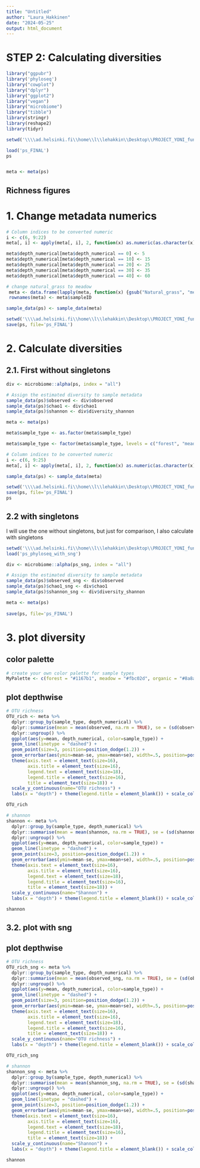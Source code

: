 ```yaml
---
title: "Untitled"
author: "Laura_Hakkinen"
date: "2024-05-25"
output: html_document
---
```


# STEP 2: Calculating diversities

```r
library("ggpubr")
library('phyloseq')
library("cowplot")
library("dplyr")
library("ggplot2")
library("vegan")
library("microbiome")
library("tibble")
library(stringr)
library(reshape2)
library(tidyr)

setwd('\\\\ad.helsinki.fi\\home\\l\\lehakkin\\Desktop\\PROJECT_YONI_fungal_ITS')

load('ps_FINAL')
ps


meta <- meta(ps)
```


## Richness figures

# 1. Change metadata numerics

```r
# Column indices to be converted numeric
i <- c(6, 9:22)
meta[, i] <- apply(meta[, i], 2, function(x) as.numeric(as.character(x)))

meta$depth_numerical[meta$depth_numerical == 0] <- 5
meta$depth_numerical[meta$depth_numerical == 10] <- 15
meta$depth_numerical[meta$depth_numerical == 20] <- 25
meta$depth_numerical[meta$depth_numerical == 30] <- 35
meta$depth_numerical[meta$depth_numerical == 40] <- 60

# change natural_grass to meadow
 meta <- data.frame(lapply(meta, function(x) {gsub("Natural_grass", "meadow", x)}))
 rownames(meta) <- meta$sampleID

sample_data(ps) <- sample_data(meta)				

setwd('\\\\ad.helsinki.fi\\home\\l\\lehakkin\\Desktop\\PROJECT_YONI_fungal_ITS')
save(ps, file='ps_FINAL')
```


# 2. Calculate diversities

## 2.1. First without singletons


```r
div <- microbiome::alpha(ps, index = "all")

# Assign the estimated diversity to sample metadata
sample_data(ps)$observed <- div$observed
sample_data(ps)$chao1 <- div$chao1
sample_data(ps)$shannon <- div$diversity_shannon

meta <- meta(ps)

meta$sample_type <- as.factor(meta$sample_type)

meta$sample_type <- factor(meta$sample_type, levels = c("forest", "meadow", "organic", "conventional"))

# Column indices to be converted numeric
i <- c(6, 9:25)
meta[, i] <- apply(meta[, i], 2, function(x) as.numeric(as.character(x)))

sample_data(ps) <- sample_data(meta)				

setwd('\\\\ad.helsinki.fi\\home\\l\\lehakkin\\Desktop\\PROJECT_YONI_fungal_ITS')
save(ps, file='ps_FINAL')
ps
```


## 2.2 with singletons

I will use the one without singletons, but just for comparison, I also calculate with singletons

```r

setwd('\\\\ad.helsinki.fi\\home\\l\\lehakkin\\Desktop\\PROJECT_YONI_fungal_ITS')
load('ps_phyloseq_with_sng')

div <- microbiome::alpha(ps_sng, index = "all")

# Assign the estimated diversity to sample metadata
sample_data(ps)$observed_sng <- div$observed
sample_data(ps)$chao1_sng <- div$chao1
sample_data(ps)$shannon_sng <- div$diversity_shannon

meta <- meta(ps)
	
save(ps, file='ps_FINAL')
```


# 3. plot diversity

## color palette

```r
# create your own color palette for sample types
MyPalette <- c(forest = "#1167b1", meadow = "#fbc02d", organic = "#8a8a8a", conventional =  "#b71c1c")
```

## plot depthwise

```r
# OTU richness
OTU_rich <- meta %>%
  dplyr::group_by(sample_type, depth_numerical) %>%
  dplyr::summarise(mean = mean(observed, na.rm = TRUE), se = (sd(observed, na.rm = TRUE)/sqrt(length((observed))))) %>%
  dplyr::ungroup() %>%
  ggplot(aes(y=mean, depth_numerical, color=sample_type)) +
  geom_line(linetype = "dashed") +
  geom_point(size=3, position=position_dodge(1.2)) +
  geom_errorbar(aes(ymin=mean-se, ymax=mean+se), width=.5, position=position_dodge(1.2)) + coord_flip() + scale_x_reverse() + theme(plot.title = element_text(size = 20, hjust = 0.5)) + theme(panel.border = element_rect(colour = "black", fill=NA, size=0.5)) + theme_cowplot() +
  theme(axis.text = element_text(size=16),
        axis.title = element_text(size=16),
        legend.text = element_text(size=18),
        legend.title = element_text(size=16),
        title = element_text(size=18)) +
  scale_y_continuous(name="OTU richness") +
  labs(x = "depth") + theme(legend.title = element_blank()) + scale_colour_manual(values = MyPalette)

OTU_rich
```



```r
# shannon
shannon <- meta %>%
  dplyr::group_by(sample_type, depth_numerical) %>%
  dplyr::summarise(mean = mean(shannon, na.rm = TRUE), se = (sd(shannon, na.rm = TRUE)/sqrt(length((shannon))))) %>%
  dplyr::ungroup() %>%
  ggplot(aes(y=mean, depth_numerical, color=sample_type)) +
  geom_line(linetype = "dashed") +
  geom_point(size=3, position=position_dodge(1.2)) +
  geom_errorbar(aes(ymin=mean-se, ymax=mean+se), width=.5, position=position_dodge(1.2)) + coord_flip() + scale_x_reverse() + theme(plot.title = element_text(size = 20, hjust = 0.5)) + theme(panel.border = element_rect(colour = "black", fill=NA, size=0.5)) + theme_cowplot() +
  theme(axis.text = element_text(size=16),
        axis.title = element_text(size=16),
        legend.text = element_text(size=18),
        legend.title = element_text(size=16),
        title = element_text(size=18)) +
  scale_y_continuous(name="Shannon") +
  labs(x = "depth") + theme(legend.title = element_blank()) + scale_colour_manual(values = MyPalette)

shannon
```

## 3.2. plot with sng

## plot depthwise

```r
# OTU richness
OTU_rich_sng <- meta %>%
  dplyr::group_by(sample_type, depth_numerical) %>%
  dplyr::summarise(mean = mean(observed_sng, na.rm = TRUE), se = (sd(observed_sng, na.rm = TRUE)/sqrt(length((observed_sng))))) %>%
  dplyr::ungroup() %>%
  ggplot(aes(y=mean, depth_numerical, color=sample_type)) +
  geom_line(linetype = "dashed") +
  geom_point(size=3, position=position_dodge(1.2)) +
  geom_errorbar(aes(ymin=mean-se, ymax=mean+se), width=.5, position=position_dodge(1.2)) + coord_flip() + scale_x_reverse() + theme(plot.title = element_text(size = 20, hjust = 0.5)) + theme(panel.border = element_rect(colour = "black", fill=NA, size=0.5)) + theme_cowplot() +
  theme(axis.text = element_text(size=16),
        axis.title = element_text(size=16),
        legend.text = element_text(size=18),
        legend.title = element_text(size=16),
        title = element_text(size=18)) +
  scale_y_continuous(name="OTU richness") +
  labs(x = "depth") + theme(legend.title = element_blank()) + scale_colour_manual(values = MyPalette)

OTU_rich_sng
```



```r
# shannon
shannon_sng <- meta %>%
  dplyr::group_by(sample_type, depth_numerical) %>%
  dplyr::summarise(mean = mean(shannon_sng, na.rm = TRUE), se = (sd(shannon_sng, na.rm = TRUE)/sqrt(length((shannon_sng))))) %>%
  dplyr::ungroup() %>%
  ggplot(aes(y=mean, depth_numerical, color=sample_type)) +
  geom_line(linetype = "dashed") +
  geom_point(size=3, position=position_dodge(1.2)) +
  geom_errorbar(aes(ymin=mean-se, ymax=mean+se), width=.5, position=position_dodge(1.2)) + coord_flip() + scale_x_reverse() + theme(plot.title = element_text(size = 20, hjust = 0.5)) + theme(panel.border = element_rect(colour = "black", fill=NA, size=0.5)) + theme_cowplot() +
  theme(axis.text = element_text(size=16),
        axis.title = element_text(size=16),
        legend.text = element_text(size=18),
        legend.title = element_text(size=16),
        title = element_text(size=18)) +
  scale_y_continuous(name="Shannon") +
  labs(x = "depth") + theme(legend.title = element_blank()) + scale_colour_manual(values = MyPalette)

shannon
```


